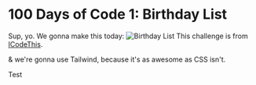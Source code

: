 
# 100 Days of Code 1: Birthday List

Sup, yo. We gonna make this today:
![Birthday List](./birthday_list.webp)
This challenge is from [ICodeThis](https://icodethis.com/modes/design-to-code/39).

& we're gonna use Tailwind, because it's as awesome as CSS isn't.

<BirthdayList />

Test
